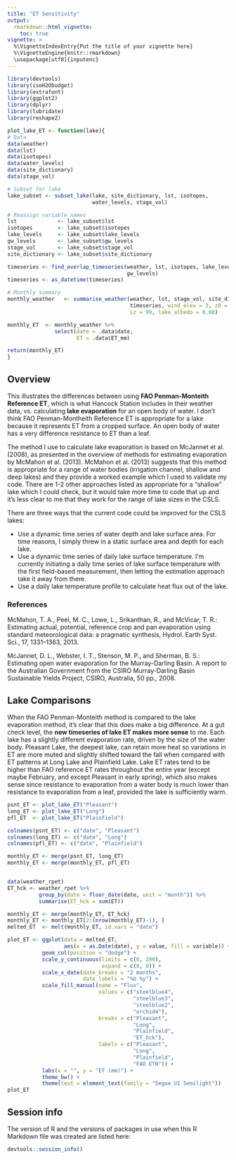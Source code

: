 ```yaml
---
title: "ET Sensitivity"
output: 
  rmarkdown::html_vignette:
    toc: true
vignette: >
  %\VignetteIndexEntry{Put the title of your vignette here}
  %\VignetteEngine{knitr::rmarkdown}
  \usepackage[utf8]{inputenc}
---
```


```r
library(devtools)
library(isoH2Obudget)
library(extrafont)
library(ggplot2)
library(dplyr)
library(lubridate)
library(reshape2)
```

```r
plot_lake_ET <- function(lake){
# Data
data(weather)
data(lst)
data(isotopes)
data(water_levels)
data(site_dictionary)
data(stage_vol)

# Subset for lake
lake_subset <- subset_lake(lake, site_dictionary, lst, isotopes, 
                           water_levels, stage_vol)

# Reassign variable names
lst             <- lake_subset$lst
isotopes        <- lake_subset$isotopes
lake_levels     <- lake_subset$lake_levels
gw_levels       <- lake_subset$gw_levels
stage_vol       <- lake_subset$stage_vol
site_dictionary <- lake_subset$site_dictionary

timeseries <- find_overlap_timeseries(weather, lst, isotopes, lake_levels,
                                      gw_levels)
timeseries <- as_datetime(timeseries)

# Monthly summary
monthly_weather   <- summarise_weather(weather, lst, stage_vol, site_dictionary, 
                                       timeseries, wind_elev = 3, z0 = 0.02, 
                                       Lz = 90, lake_albedo = 0.08)

monthly_ET  <- monthly_weather %>%
               select(date = .data$date, 
                      ET = .data$ET_mm)

return(monthly_ET)
}
```

## Overview

This illustrates the differences between using **FAO Penman-Monteith Reference
ET**, which is what Hancock Station includes in their weather data, vs.
calculating **lake evaporation** for an open body of water. I don't think FAO
Penman-Montheith Reference ET is appropriate for a lake because it represents ET
from a cropped surface. An open body of water has a very difference
resistance to ET than a leaf.

The method I use to calculate lake evaporation is based on McJannet et al.
(2008), as presented in the overview of methods for estimating
evaporation by McMahon et al. (2013). McMahon et al. (2013) suggests that this
method is appropriate for a range of water bodies (irrigation channel, shallow
and deep lakes) and they provide a worked example which I used to validate my
code. There are 1-2 other approaches listed as appropriate for a "shallow" lake
which I could check, but it would take more time to code that up and it's less
clear to me that they work for the range of lake sizes in the CSLS.

There are three ways that the current code could be improved for the CSLS
lakes:

* Use a dynamic time series of water depth and lake surface area. For time
reasons, I simply threw in a static surface area and depth for each lake.
* Use a dynamic time series of daily lake surface temperature. I'm currently
initiating a daily time series of lake surface temperature with the first
field-based measurement, then letting the estimation approach take it away from
there.
* Use a daily lake temperature profile to calculate heat flux out of the lake.

### References

McMahon, T. A., Peel, M. C., Lowe, L., Srikanthan, R., and McVicar, T. R.:
Estimating actual, potential, reference crop and pan evaporation using standard
meteorological data: a pragmatic synthesis, Hydrol. Earth Syst. Sci., 17,
1331–1363, 2013.

McJannet, D. L., Webster, I. T., Stenson, M. P., and Sherman, B. S.: Estimating
open water evaporation for the Murray-Darling Basin. A report to the Australian
Government from the CSIRO Murray-Darling Basin Sustainable Yields Project,
CSIRO, Australia, 50 pp., 2008.

## Lake Comparisons

When the FAO Penman-Monteith method is compared to the lake evaporation method,
it's clear that this does make a big difference. At a gut check level, the **new
timeseries of lake ET makes more sense** to me. Each lake has a slightly
different evaporation rate, driven by the size of the water body. Pleasant Lake,
the deepest lake, can retain more heat so variations in ET are more muted and
slightly shifted toward the fall when compared with ET patterns at Long Lake and
Plainfield Lake. Lake ET rates tend to be higher than FAO reference ET rates
throughout the entire year (except maybe February, and except Pleasant in early
spring), which also makes sense since resistance to evaporation from a water
body is much lower than resistance to evaporation from a leaf, provided the lake
is sufficiently warm.

```r
psnt_ET <- plot_lake_ET("Pleasant")
long_ET <- plot_lake_ET("Long")
pfl_ET  <- plot_lake_ET("Plainfield")

colnames(psnt_ET) <- c("date", "Pleasant")
colnames(long_ET) <- c("date", "Long")
colnames(pfl_ET) <- c("date", "Plainfield")

monthly_ET <- merge(psnt_ET, long_ET)
monthly_ET <- merge(monthly_ET, pfl_ET)


data(weather_rpet)
ET_hck <- weather_rpet %>%
          group_by(date = floor_date(date, unit = "month")) %>%
          summarise(ET_hck = sum(ET))

monthly_ET <- merge(monthly_ET, ET_hck)
monthly_ET <- monthly_ET[2:(nrow(monthly_ET)-1), ]
melted_ET  <- melt(monthly_ET, id.vars = "date")

plot_ET <- ggplot(data = melted_ET, 
                  aes(x = as.Date(date), y = value, fill = variable)) +
           geom_col(position = "dodge") +
           scale_y_continuous(limits = c(0, 200),
                              expand = c(0, 0)) +
           scale_x_date(date_breaks = "2 months",
                        date_labels = "%b %y") +
           scale_fill_manual(name = "Flux",
                             values = c("steelblue4", 
                                        "steelblue3", 
                                        "steelblue2", 
                                        "orchid4"),
                             breaks = c("Pleasant", 
                                        "Long", 
                                        "Plainfield", 
                                        "ET_hck"),
                             labels = c("Pleasant", 
                                        "Long", 
                                        "Plainfield", 
                                        "FAO ET0")) +
           labs(x = "", y = "ET (mm)") +
           theme_bw() + 
           theme(text = element_text(family = "Segoe UI Semilight"))
plot_ET
```

## Session info
The version of R and the versions of packages in use when this R Markdown file
was created are listed here:

```r
devtools::session_info()
```
